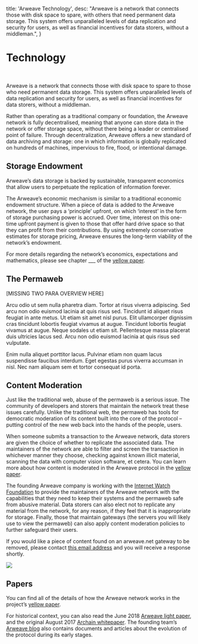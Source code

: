 
  title: 'Arweave Technology',
  desc: "Arweave is a network that connects those with disk space to spare, with others that need permanent data storage. This system offers unparalleled levels of data replication and security for users, as well as financial incentives for data storers, without a middleman.",
}

# Technology
<br/>

Arweave is a network that connects those with disk space to spare to those  who need permanent data storage. This system offers unparalleled levels of data replication and security for users, as well as financial incentives for data storers, without a middleman.

Rather than operating as a traditional company or foundation, the Arweave network is fully  decentralised,  meaning that anyone can store data in the network or offer storage space, without there being a leader or centralised point of failure. Through decentralization, Arweave offers a new standard of data archiving and storage: one in which information is globally replicated on hundreds of machines, impervious to fire, flood, or intentional damage.

## **Storage Endowment**

Arweave’s data storage is backed by sustainable, transparent economics that allow users to perpetuate the replication of information forever. 

The Arweave’s economic mechanism is similar to a traditional economic endowment structure. When a piece of data is added to the Arweave network, the user pays a ‘principle’ upfront, on which ‘interest’ in the form of storage purchasing power is accrued. 
Over time, interest on this one-time upfront payment is given to those that offer hard drive space so that they can profit from their contributions. By using extremely conservative estimates for storage pricing, Arweave ensures the long-term viability of the network’s endowment. 

For more details regarding the network’s economics, expectations and mathematics, please see chapter ___ of the [yellow paper]().


## **The Permaweb**
<a className="anchor" id="permaweb"/>

[MISSING TWO PARA OVERVIEW HERE]

Arcu odio ut sem nulla pharetra diam. Tortor at risus viverra adipiscing. Sed arcu non odio euismod lacinia at quis risus sed. Tincidunt id aliquet risus feugiat in ante metus. Ut etiam sit amet nisl purus. Elit ullamcorper dignissim cras tincidunt lobortis feugiat vivamus at augue. Tincidunt lobortis feugiat vivamus at augue. Neque sodales ut etiam sit. Pellentesque massa placerat duis ultricies lacus sed. Arcu non odio euismod lacinia at quis risus sed vulputate.

Enim nulla aliquet porttitor lacus. Pulvinar etiam non quam lacus suspendisse faucibus interdum. Eget egestas purus viverra accumsan in nisl. Nec nam aliquam sem et tortor consequat id porta.


## **Content Moderation**
<a className="anchor" id="content-moderation"/>

Just like the traditional web, abuse of the permaweb is a serious issue. The community of developers and storers that maintain the network treat these issues carefully. Unlike the traditional web, the permaweb has tools for democratic moderation of its content built into the core of the protocol – putting control of the new web back into the hands of the people, users.

When someone submits a transaction to the Arweave network, data storers are given the choice of whether to replicate the associated data. The maintainers of the network are able to filter and screen the transaction in whichever manner they choose, checking against known illicit material, scanning the data with computer vision software, et cetera. You can learn more about how content is moderated in the Arweave protocol in the [yellow paper]().
 
The founding Arweave company is working with the [Internet Watch Foundation](https://www.iwf.org.uk/) to provide the maintainers of the Arweave network with the capabilities that they need to keep their systems and the permaweb safe from abusive material. Data storers can also elect not to replicate any material from the network, for any reason, if they feel that it is inappropriate for storage. Finally, those that maintain gateways (the servers you will likely use to view the permaweb) can also apply content moderation policies to further safeguard their users.

If you would like a piece of content found on an arweave.net gateway to be removed, please contact [this email address](mailto:abuse@arweave.org?subject=Take%20Down%20Request) and you will receive a response shortly.


<img src="/images/partners/pn-iwf.png"/>


## **Papers**
<a className="anchor" id="papers"/>

You can find all of the details of how the Arweave network works in the project’s [yellow paper]().

For historical context, you can also read the June 2018 [Arweave light paper](), and the original August 2017 [Archain whitepaper](). The founding team’s [Arweave blog]() also contains documents and articles about the evolution of the protocol during its early stages.
